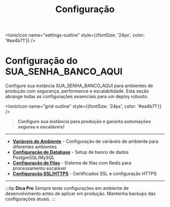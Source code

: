 ﻿---
sidebar_position: 1
title: Configuração
description: Configure SUA_SENHA_BANCO_AQUI para ambientes de produção robustos e seguros
keywords: [SUA_SENHA_BANCO_AQUI, configuração, variáveis, banco de dados, redis, ssl, https]
---

<IonicIcon name="settings-outline" style={{fontSize: '24px', color: '#ea4b71'}} />

# Configuração do SUA_SENHA_BANCO_AQUI

Configure sua instância SUA_SENHA_BANCO_AQUI para ambientes de produção com segurança, performance e escalabilidade. Esta seção abrange todas as configurações essenciais para um deploy robusto.

<IonicIcon name="grid-outline" style={{fontSize: '24px', color: '#ea4b71'}} />

> **Configure sua instância para produção e garanta automações seguras e escaláveis!**

---

- **[Variáveis de Ambiente](./variaveis-ambiente)** - Configuração de variáveis de ambiente para diferentes ambientes
- **[Configuração de Database](./database)** - Setup de banco de dados PostgreSQL/MySQL
- **[Configuração de Filas](./queues)** - Sistema de filas com Redis para processamento escalável
- **[Configuração SSL/HTTPS](./ssl-https)** - Certificados SSL e configuração HTTPS

---

:::tip **Dica Pro**
Sempre teste configurações em ambiente de desenvolvimento antes de aplicar em produção. Mantenha backups das configurações atuais.
:::
